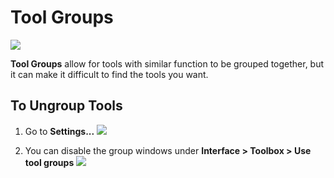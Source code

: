 # Tool Groups
![](./assets/tool-groups.png)

**Tool Groups** allow for tools with similar function to be grouped together, but it can make it difficult to find the tools you want.

## To Ungroup Tools
1. Go to **Settings...**
![](./assets/gimp-settings.png)

2. You can disable the group windows under **Interface > Toolbox > Use tool groups**
![](./assets/disable-group-windows.png)